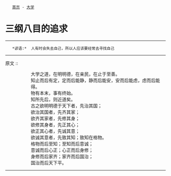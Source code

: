 <div class="nav">
	[[../index|首页]] - [[index|大学]]
</div>
= 三纲八目的追求 =
----
    *谚语:*  人有时会失去自己，所以人应该要经常去寻找自己
----

原文 ::
:: 大学之道，在明明德，在亲民，在止于至善。
:: 知止而后有定，定而后能静，静而后能安，安而后能虑，虑而后能得。
:: 物有本末，事有终始。
:: 知所先后，则近道矣。
:: 古之欲明明德于天下者，先治其国；
:: 欲治其国者，先齐其家；
:: 欲齐其家者，先修其身；
:: 欲修其身者，先正其心；
:: 欲正其心者，先诚其意；
:: 欲诚其意者，先致其知；致知在格物。
:: 格物而后至知；至知而后意诚；
:: 意诚而后心正；心正而后身修；
:: 身修而后家齐；家齐而后国治；
:: 国治而后天下平。
----
